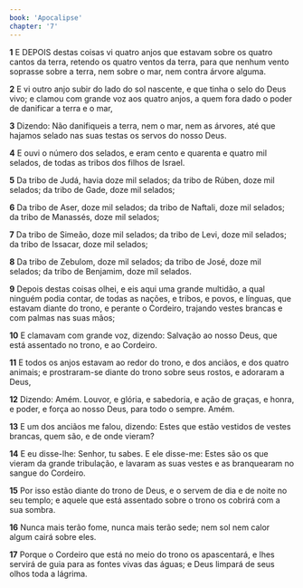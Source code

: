 ```yaml
---
book: 'Apocalipse'
chapter: '7'
---
```


**1** E DEPOIS destas coisas vi quatro anjos que estavam sobre os quatro cantos da terra, retendo os quatro ventos da terra, para que nenhum vento soprasse sobre a terra, nem sobre o mar, nem contra árvore alguma.

**2** E vi outro anjo subir do lado do sol nascente, e que tinha o selo do Deus vivo; e clamou com grande voz aos quatro anjos, a quem fora dado o poder de danificar a terra e o mar,

**3** Dizendo: Não danifiqueis a terra, nem o mar, nem as árvores, até que hajamos selado nas suas testas os servos do nosso Deus.

**4** E ouvi o número dos selados, e eram cento e quarenta e quatro mil selados, de todas as tribos dos filhos de Israel.

**5** Da tribo de Judá, havia doze mil selados; da tribo de Rúben, doze mil selados; da tribo de Gade, doze mil selados;

**6** Da tribo de Aser, doze mil selados; da tribo de Naftali, doze mil selados; da tribo de Manassés, doze mil selados;

**7** Da tribo de Simeão, doze mil selados; da tribo de Levi, doze mil selados; da tribo de Issacar, doze mil selados;

**8** Da tribo de Zebulom, doze mil selados; da tribo de José, doze mil selados; da tribo de Benjamim, doze mil selados.

**9** Depois destas coisas olhei, e eis aqui uma grande multidão, a qual ninguém podia contar, de todas as nações, e tribos, e povos, e línguas, que estavam diante do trono, e perante o Cordeiro, trajando vestes brancas e com palmas nas suas mãos;

**10** E clamavam com grande voz, dizendo: Salvação ao nosso Deus, que está assentado no trono, e ao Cordeiro.

**11** E todos os anjos estavam ao redor do trono, e dos anciãos, e dos quatro animais; e prostraram-se diante do trono sobre seus rostos, e adoraram a Deus,

**12** Dizendo: Amém. Louvor, e glória, e sabedoria, e ação de graças, e honra, e poder, e força ao nosso Deus, para todo o sempre. Amém.

**13** E um dos anciãos me falou, dizendo: Estes que estão vestidos de vestes brancas, quem são, e de onde vieram?

**14** E eu disse-lhe: Senhor, tu sabes. E ele disse-me: Estes são os que vieram da grande tribulação, e lavaram as suas vestes e as branquearam no sangue do Cordeiro.

**15** Por isso estão diante do trono de Deus, e o servem de dia e de noite no seu templo; e aquele que está assentado sobre o trono os cobrirá com a sua sombra.

**16** Nunca mais terão fome, nunca mais terão sede; nem sol nem calor algum cairá sobre eles.

**17** Porque o Cordeiro que está no meio do trono os apascentará, e lhes servirá de guia para as fontes vivas das águas; e Deus limpará de seus olhos toda a lágrima.
